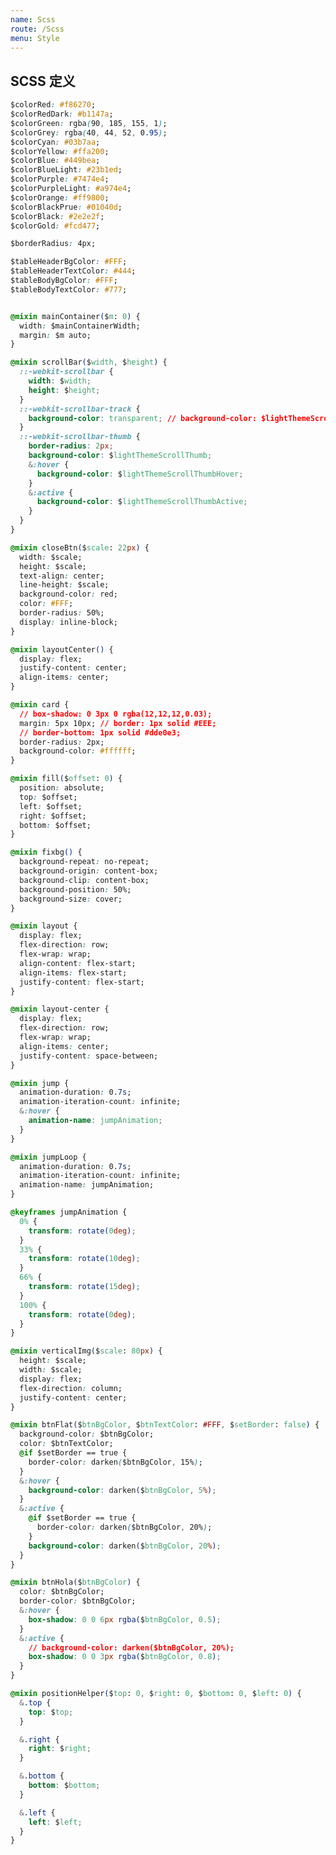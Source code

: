 ```yaml
---
name: Scss
route: /Scss
menu: Style
---
```


## SCSS 定义

```css
$colorRed: #f86270;
$colorRedDark: #b1147a;
$colorGreen: rgba(90, 185, 155, 1);
$colorGrey: rgba(40, 44, 52, 0.95);
$colorCyan: #03b7aa;
$colorYellow: #ffa200;
$colorBlue: #449bea;
$colorBlueLight: #23b1ed;
$colorPurple: #7474e4;
$colorPurpleLight: #a974e4;
$colorOrange: #ff9800;
$colorBlackPrue: #01040d;
$colorBlack: #2e2e2f;
$colorGold: #fcd477;

$borderRadius: 4px;

$tableHeaderBgColor: #FFF;
$tableHeaderTextColor: #444;
$tableBodyBgColor: #FFF;
$tableBodyTextColor: #777;


@mixin mainContainer($m: 0) {
  width: $mainContainerWidth;
  margin: $m auto;
}

@mixin scrollBar($width, $height) {
  ::-webkit-scrollbar {
    width: $width;
    height: $height;
  }
  ::-webkit-scrollbar-track {
    background-color: transparent; // background-color: $lightThemeScrollBg;
  }
  ::-webkit-scrollbar-thumb {
    border-radius: 2px;
    background-color: $lightThemeScrollThumb;
    &:hover {
      background-color: $lightThemeScrollThumbHover;
    }
    &:active {
      background-color: $lightThemeScrollThumbActive;
    }
  }
}

@mixin closeBtn($scale: 22px) {
  width: $scale;
  height: $scale;
  text-align: center;
  line-height: $scale;
  background-color: red;
  color: #FFF;
  border-radius: 50%;
  display: inline-block;
}

@mixin layoutCenter() {
  display: flex;
  justify-content: center;
  align-items: center;
}

@mixin card {
  // box-shadow: 0 3px 0 rgba(12,12,12,0.03);
  margin: 5px 10px; // border: 1px solid #EEE;
  // border-bottom: 1px solid #dde0e3;
  border-radius: 2px;
  background-color: #ffffff;
}

@mixin fill($offset: 0) {
  position: absolute;
  top: $offset;
  left: $offset;
  right: $offset;
  bottom: $offset;
}

@mixin fixbg() {
  background-repeat: no-repeat;
  background-origin: content-box;
  background-clip: content-box;
  background-position: 50%;
  background-size: cover;
}

@mixin layout {
  display: flex;
  flex-direction: row;
  flex-wrap: wrap;
  align-content: flex-start;
  align-items: flex-start;
  justify-content: flex-start;
}

@mixin layout-center {
  display: flex;
  flex-direction: row;
  flex-wrap: wrap;
  align-items: center;
  justify-content: space-between;
}

@mixin jump {
  animation-duration: 0.7s;
  animation-iteration-count: infinite;
  &:hover {
    animation-name: jumpAnimation;
  }
}

@mixin jumpLoop {
  animation-duration: 0.7s;
  animation-iteration-count: infinite;
  animation-name: jumpAnimation;
}

@keyframes jumpAnimation {
  0% {
    transform: rotate(0deg);
  }
  33% {
    transform: rotate(10deg);
  }
  66% {
    transform: rotate(15deg);
  }
  100% {
    transform: rotate(0deg);
  }
}

@mixin verticalImg($scale: 80px) {
  height: $scale;
  width: $scale;
  display: flex;
  flex-direction: column;
  justify-content: center;
}

@mixin btnFlat($btnBgColor, $btnTextColor: #FFF, $setBorder: false) {
  background-color: $btnBgColor;
  color: $btnTextColor;
  @if $setBorder == true {
    border-color: darken($btnBgColor, 15%);
  }
  &:hover {
    background-color: darken($btnBgColor, 5%);
  }
  &:active {
    @if $setBorder == true {
      border-color: darken($btnBgColor, 20%);
    }
    background-color: darken($btnBgColor, 20%);
  }
}

@mixin btnHola($btnBgColor) {
  color: $btnBgColor;
  border-color: $btnBgColor;
  &:hover {
    box-shadow: 0 0 6px rgba($btnBgColor, 0.5);
  }
  &:active {
    // background-color: darken($btnBgColor, 20%);
    box-shadow: 0 0 3px rgba($btnBgColor, 0.8);
  }
}

@mixin positionHelper($top: 0, $right: 0, $bottom: 0, $left: 0) {
  &.top {
    top: $top;
  }

  &.right {
    right: $right;
  }

  &.bottom {
    bottom: $bottom;
  }

  &.left {
    left: $left;
  }
}
```

